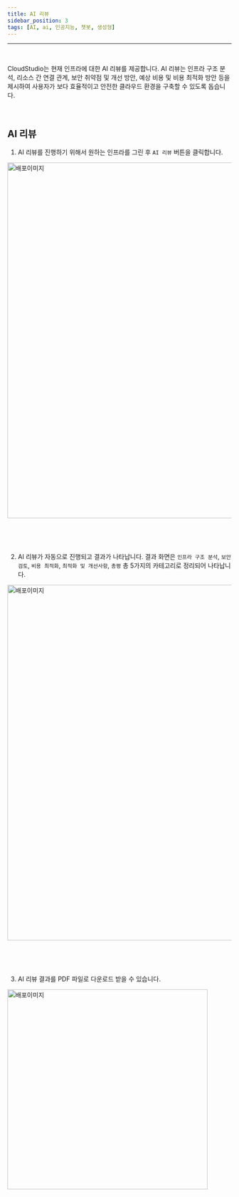 ```yaml
---
title: AI 리뷰
sidebar_position: 3
tags: [AI, ai, 인공지능, 챗봇, 생성형]
---
```



<hr />
<br />

CloudStudio는 현재 인프라에 대한 AI 리뷰를 제공합니다. AI 리뷰는 인프라 구조 분석, 리소스 간 연결 관계, 보안 취약점 및 개선 방안, 예상 비용 및 비용 최적화 방안 등을 제시하여
사용자가 보다 효율적이고 안전한 클라우드 환경을 구축할 수 있도록 돕습니다.

<p>&nbsp;</p>

## AI 리뷰

1. AI 리뷰를 진행하기 위해서 원하는 인프라를 그린 후 `AI 리뷰` 버튼을 클릭합니다.

<div className={styles.imgWrap}>
    <img src={review01} width="800px" alt="배포이미지" />
</div>

<p>&nbsp;</p>
<p>&nbsp;</p>

2. AI 리뷰가 자동으로 진행되고 결과가 나타납니다. 결과 화면은 `인프라 구조 분석`, `보안 검토`, `비용 최적화`, `최적화 및 개선사항`, `총평` 총 5가지의 카테고리로 정리되어 나타납니다.

<div className={styles.imgWrap}>
    <img src={review02} width="800px" alt="배포이미지" />
</div>

<p>&nbsp;</p>
<p>&nbsp;</p>

3. AI 리뷰 결과를 PDF 파일로 다운로드 받을 수 있습니다.

<div className={styles.imgWrap}>
    <img src={review03} width="450px" alt="배포이미지" />
</div>

<p>&nbsp;</p>
<p>&nbsp;</p>

